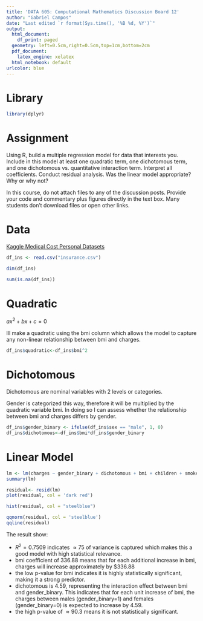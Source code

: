 ```yaml
---
title: 'DATA 605: Computational Mathematics Discussion Board 12'
author: "Gabriel Campos"
date: "Last edited `r format(Sys.time(), '%B %d, %Y')`"
output:
  html_document:
    df_print: paged
  geometry: left=0.5cm,right=0.5cm,top=1cm,bottom=2cm
  pdf_document:
    latex_engine: xelatex
  html_notebook: default
urlcolor: blue
---
```


# Library

```r
library(dplyr)
```

# Assignment

Using R, build a multiple regression model for data that interests you.  Include in this model at least one quadratic term, one dichotomous term, and one dichotomous vs. quantitative interaction term.  Interpret all coefficients. Conduct residual analysis.  Was the linear model appropriate? Why or why not?

In this course, do not attach files to any of the discussion posts.  Provide your code and commentary plus figures directly in the text box.  Many students don't download files or open other links.

# Data

[Kaggle Medical Cost Personal Datasets](https://www.kaggle.com/datasets/mirichoi0218/insurance)

```r
df_ins <- read.csv("insurance.csv")
```

```r
dim(df_ins)
```

```r
sum(is.na(df_ins))
```

# Quadratic

$ax^2+bx+c=0$

Ill make a quadratic using the bmi column which allows the model to capture any non-linear relationship between bmi and charges.

```r
df_ins$quadratic<-df_ins$bmi^2
```

# Dichotomous

Dichotomous are nominal variables with 2 levels or categories.

Gender is categorized this way, therefore it will be multiplied by the quadratic variable bmi. In doing so I can assess whether the relationship between bmi and charges differs by gender.

```r
df_ins$gender_binary <- ifelse(df_ins$sex == "male", 1, 0)
df_ins$dichotomous<-df_ins$bmi*df_ins$gender_binary
```


# Linear Model

```r
lm <- lm(charges ~ gender_binary + dichotomous + bmi + children + smoker + region + age,data = df_ins)
summary(lm)
```

```r
residual<- resid(lm)
plot(residual, col = 'dark red')

```


```r
hist(residual, col = "steelblue")
```

```r
qqnorm(residual, col = 'steelblue')
qqline(residual)
```


The result show:

- $R^2 = 0.7509$ indicates $\approx 75%$  of variance is captured which makes this a good model with high statistical relevance.
- bmi coefficient of 336.88 means that for each additional increase in bmi, charges will increase approximately by $336.88
- the low p-value for bmi indicates it is highly statistically significant, making it a strong predictor.
- dichotomous is 4.59, representing the interaction effect between bmi and gender_binary. This indicates that for each unit increase of bmi, the charges between males (gender_binary=1) and females (gender_binary=0) is expected to increase by 4.59.
- the high p-value of $\approx 90.3$ means it is not statistically significant.